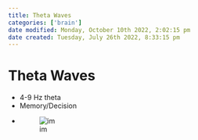 ```yaml
---
title: Theta Waves
categories: ['brain']
date modified: Monday, October 10th 2022, 2:02:15 pm
date created: Tuesday, July 26th 2022, 8:33:15 pm
---
```


# Theta Waves
- 4-9 Hz theta
- Memory/Decision
- ![im](images/Pasted%20image%2020220502160807.png)



